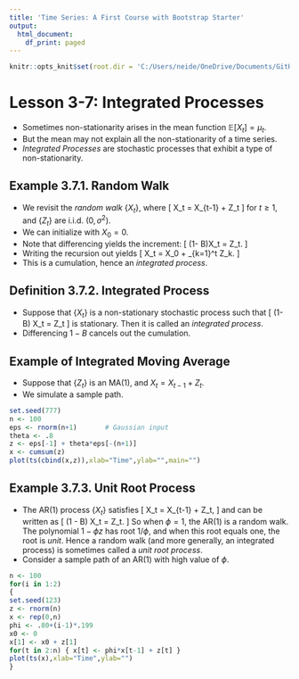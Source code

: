 ```yaml
---
title: 'Time Series: A First Course with Bootstrap Starter'
output:
  html_document:
    df_print: paged
---
```


```r
knitr::opts_knit$set(root.dir = 'C:/Users/neide/OneDrive/Documents/GitHub/BEwebinar/Data')
```

# Lesson 3-7: Integrated Processes

- Sometimes non-stationarity arises in the mean function ${\mathbb E} [ X_t ] = \mu_t$.
- But the mean may not explain all the non-stationarity of a time series.
- *Integrated Processes* are stochastic processes that exhibit a type of non-stationarity.

## Example 3.7.1. Random Walk

- We revisit the *random walk* $\{ X_t \}$, where
\[
  X_t = X_{t-1} + Z_t
\]
 for $t \geq 1$, and $\{ Z_t \}$ are i.i.d. $(0, \sigma^2)$.  
- We can initialize with $X_0 = 0$.
- Note that differencing yields the increment:
\[
  (1- B)X_t = Z_t.
\]
- Writing the recursion out yields
\[
  X_t = X_0 + \sum_{k=1}^t Z_k.
\]
- This is a cumulation, hence an *integrated process*.

## Definition 3.7.2. Integrated Process

- Suppose that $\{ X_t \}$ is a non-stationary stochastic process such that 
\[
  (1-B) X_t = Z_t
\]
 is stationary. Then it is called an *integrated process*.
- Differencing $1-B$ cancels out the cumulation.

## Example of Integrated Moving Average

- Suppose that $\{ Z_t \}$ is an MA(1), and $X_t= X_{t-1} + Z_t$. 
- We simulate a sample path.

```r
set.seed(777)
n <- 100
eps <- rnorm(n+1)		# Gaussian input
theta <- .8
z <- eps[-1] + theta*eps[-(n+1)]
x <- cumsum(z)
plot(ts(cbind(x,z)),xlab="Time",ylab="",main="")
```

## Example 3.7.3. Unit Root Process

- The AR(1) process $\{ X_t \}$ satisfies
\[
  X_t = \phi X_{t-1} + Z_t,
\]
and can be written as
\[
   (1 - \phi B) X_t = Z_t.
   \]
   So when $\phi =1$, the AR(1) is a random walk. The polynomial $1- \phi z$ has root $1/\phi$, and when this root equals one, the root is *unit*. Hence a random walk (and more
   generally, an integrated process) is sometimes called a *unit root process*.
- Consider a sample path of an AR(1) with high value of $\phi$.

```r
n <- 100
for(i in 1:2)
{
set.seed(123)
z <- rnorm(n)
x <- rep(0,n)
phi <- .80+(i-1)*.199
x0 <- 0
x[1] <- x0 + z[1]
for(t in 2:n) { x[t] <- phi*x[t-1] + z[t] }
plot(ts(x),xlab="Time",ylab="")
}
```
   
   
   
